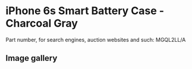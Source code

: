 
# iPhone 6s Smart Battery Case - Charcoal Gray

Part number, for search engines, auction websites and such: MGQL2LL/A

## Image gallery

<div style={{ width: "768px" }}>
  <GalleryComponent
    images={[
      {
        original: "/everysource/MGQL2.webp",
        thumbnail: "/everypreview/MGQL2.webp",
      },
      {
        original: "/everysource/MGQL2_AV1_GOLD.webp",
        thumbnail: "/everypreview/MGQL2_AV1_GOLD.webp",
      },
      {
        original: "/everysource/MGQL2_AV1_SILVER.webp",
        thumbnail: "/everypreview/MGQL2_AV1_SILVER.webp",
      },
      {
        original: "/everysource/MGQL2_AV1_SPACE_GRAY.webp",
        thumbnail: "/everypreview/MGQL2_AV1_SPACE_GRAY.webp",
      },
      {
        original: "/everysource/MGQL2_AV2.webp",
        thumbnail: "/everypreview/MGQL2_AV2.webp",
      },
      {
        original: "/everysource/MGQL2_AV3.webp",
        thumbnail: "/everypreview/MGQL2_AV3.webp",
      },
      {
        original: "/everysource/MGQL2_AV4.webp",
        thumbnail: "/everypreview/MGQL2_AV4.webp",
      }
    ]}
  />
</div>